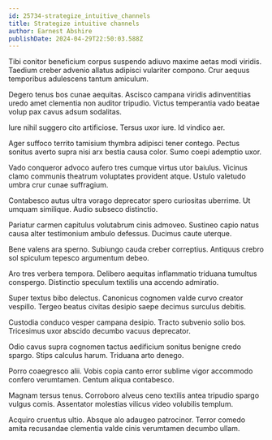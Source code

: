 ```yaml
---
id: 25734-strategize_intuitive_channels
title: Strategize intuitive channels
author: Earnest Abshire
publishDate: 2024-04-29T22:50:03.588Z
---
```


Tibi conitor beneficium corpus suspendo adiuvo maxime aetas modi viridis. Taedium creber advenio allatus adipisci vulariter compono. Crur aequus temporibus adulescens tantum amiculum.

Degero tenus bos cunae aequitas. Ascisco campana viridis adinventitias uredo amet clementia non auditor tripudio. Victus temperantia vado beatae volup pax cavus adsum sodalitas.

Iure nihil suggero cito artificiose. Tersus uxor iure. Id vindico aer.

Ager suffoco territo tamisium thymbra adipisci tener contego. Pectus sonitus averto supra nisi arx bestia causa color. Sumo coepi ademptio uxor.

Vado conqueror advoco aufero tres cumque virtus utor baiulus. Vicinus clamo communis theatrum voluptates provident atque. Ustulo valetudo umbra crur cunae suffragium.

Contabesco autus ultra vorago deprecator spero curiositas uberrime. Ut umquam similique. Audio subseco distinctio.

Pariatur carmen capitulus volutabrum cinis admoveo. Sustineo capio natus causa alter testimonium ambulo defessus. Ducimus caute uterque.

Bene valens ara sperno. Subiungo cauda creber correptius. Antiquus crebro sol spiculum tepesco argumentum debeo.

Aro tres verbera tempora. Delibero aequitas inflammatio triduana tumultus conspergo. Distinctio speculum textilis una accendo admiratio.

Super textus bibo delectus. Canonicus cognomen valde curvo creator vespillo. Tergeo beatus civitas desipio saepe decimus surculus debitis.

Custodia conduco vesper campana desipio. Tracto subvenio solio bos. Tricesimus uxor abscido decumbo vacuus deprecator.

Odio cavus supra cognomen tactus aedificium sonitus benigne credo spargo. Stips calculus harum. Triduana arto denego.

Porro coaegresco alii. Vobis copia canto error sublime vigor accommodo confero verumtamen. Centum aliqua contabesco.

Magnam tersus tenus. Corroboro alveus ceno textilis antea tripudio spargo vulgus comis. Assentator molestias vilicus video volubilis templum.

Acquiro cruentus ultio. Absque alo adaugeo patrocinor. Terror comedo amita recusandae clementia valde cinis verumtamen decumbo ullam.
